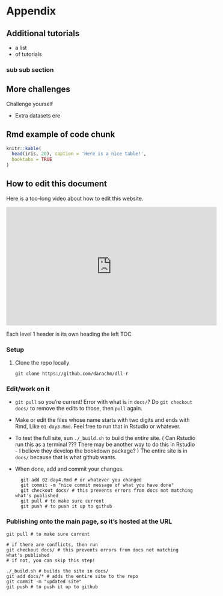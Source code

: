 # Appendix

## Additional tutorials

- a list
- of tutorials

### sub sub section

## More challenges

Challenge yourself 

- Extra datasets ere


## Rmd example of code chunk

```r
knitr::kable(
  head(iris, 20), caption = 'Here is a nice table!',
  booktabs = TRUE
)
```


## How to edit this document

Here is a too-long video about how to edit this website.

<iframe width="560" height="315" src="https://www.youtube.com/embed/LWTQiK9t9ks" title="YouTube video player" frameborder="0" allow="accelerometer; autoplay; clipboard-write; encrypted-media; gyroscope; picture-in-picture" allowfullscreen></iframe>

Each level 1 header is its own heading the left TOC

### Setup
1. Clone the repo locally 

    `git clone https://github.com/darachm/dll-r`

### Edit/work on it

- `git pull` so you're current! Error with what is in `docs/`?
    Do `git checkout docs/` to remove the edits to those, then `pull` again.
- Make or edit the files whose name starts with two digits and ends with Rmd,
    Like `01-day3.Rmd`. Feel free to run that in Rstudio or whatever.
- To test the full site, sun `./_build.sh` to build the *entire* site. 
    ( Can Rstudio run this as a terminal ??? 
    There may be another way to do this in Rstudio - I believe
    they develop the bookdown package? )
    The entire site is in `docs/` because that is what github wants.
- When done, add and commit your changes.

        git add 02-day4.Rmd # or whatever you changed
        git commit -m "nice commit message of what you have done"
        git checkout docs/ # this prevents errors from docs not matching what's published
        git pull # to make sure current
        git push # to push it up to github

### Publishing onto the main page, so it's hosted at the URL

    git pull # to make sure current

    # if there are conflicts, then run
    git checkout docs/ # this prevents errors from docs not matching what's published
    # if not, you can skip this step!

    ./_build.sh # builds the site in docs/
    git add docs/* # adds the entire site to the repo
    git commit -m "updated site"
    git push # to push it up to github


<!--
Reference a figure by its code chunk label with the `fig:` prefix, e.g., see Figure \@ref(fig:nice-fig). Similarly, you can reference tables generated from `knitr::kable()`, e.g., see Table \@ref(tab:nice-tab).
-->
